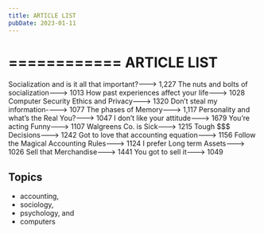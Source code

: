 ```yaml
---
title: ARTICLE LIST
pubDate: 2023-01-11
---
```


============
ARTICLE LIST
============

Socialization and is it all that important?---> 1,227
The nuts and bolts of socialization---> 1013
How past experiences affect your life---> 1028
Computer Security Ethics and Privacy---> 1320
Don’t steal my information----> 1077
The phases of Memory---> 1,117
Personality and what’s the Real You?---> 1047
I don’t like your attitude---> 1679
You’re acting Funny---> 1107
Walgreens Co. is Sick---> 1215
Tough $$$ Decisions---> 1242
Got to love that accounting equation---> 1156
Follow the Magical Accounting Rules---> 1124
I prefer Long term Assets---> 1026
Sell that Merchandise---> 1441
You got to sell it---> 1049



Topics
------

- accounting,
- sociology,
- psychology, and
- computers